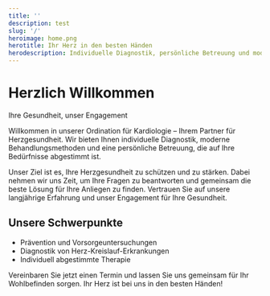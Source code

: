 ```yaml
---
title: ''
description: test
slug: '/'
heroimage: home.png
herotitle: Ihr Herz in den besten Händen
herodescription: Individuelle Diagnostik, persönliche Betreuung und modernste Behandlungsmethoden – für Ihre Herzgesundheit. Vereinbaren Sie jetzt einen Termin und lassen Sie uns gemeinsam für Ihr Wohlbefinden sorgen.
---
```



# Herzlich Willkommen

Ihre Gesundheit, unser Engagement

Willkommen in unserer Ordination für Kardiologie – Ihrem Partner für Herzgesundheit. Wir bieten Ihnen individuelle Diagnostik, moderne Behandlungsmethoden und eine persönliche Betreuung, die auf Ihre Bedürfnisse abgestimmt ist.

Unser Ziel ist es, Ihre Herzgesundheit zu schützen und zu stärken. Dabei nehmen wir uns Zeit, um Ihre Fragen zu beantworten und gemeinsam die beste Lösung für Ihre Anliegen zu finden. Vertrauen Sie auf unsere langjährige Erfahrung und unser Engagement für Ihre Gesundheit.

## Unsere Schwerpunkte

- Prävention und Vorsorgeuntersuchungen
- Diagnostik von Herz-Kreislauf-Erkrankungen
- Individuell abgestimmte Therapie

Vereinbaren Sie jetzt einen Termin und lassen Sie uns gemeinsam für Ihr Wohlbefinden sorgen. Ihr Herz ist bei uns in den besten Händen!

<LinkButton href="/termin-buchen" text="Termin buchen" />
